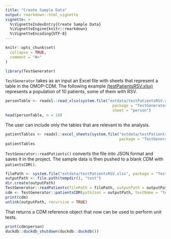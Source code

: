---
title: "Create Sample Data"
output: rmarkdown::html_vignette
vignette: >
  %\VignetteIndexEntry{Create Sample Data}
  %\VignetteEngine{knitr::rmarkdown}
  %\VignetteEncoding{UTF-8}
---

```{r, include = FALSE}
knitr::opts_chunk$set(
  collapse = TRUE,
  comment = "#>"
)
```

```{r setup, echo=FALSE}
library(TestGenerator)
```

`TestGenerator` takes as an input an Excel file with sheets that represent a table in the OMOP-CDM. The following example [(testPatientsRSV.xlsx)](https://github.com/darwin-eu-dev/TestGenerator/raw/main/inst/extdata/testPatientsRSV.xlsx) represents a population of 10 patients, some of them with RSV.

```{r, echo=FALSE}
personTable <- readxl::read_xlsx(system.file("extdata/testPatientsRSV.xlsx", 
                                               package = "TestGenerator"),
                                               sheet = "person")
head(personTable, n = 10)
```
The user can include only the tables that are relevant to the analysis. 

```{r, echo=FALSE}
patientTables <- readxl::excel_sheets(system.file("extdata/testPatientsRSV.xlsx", 
                                                  package = "TestGenerator"))
patientTables
```

`TestGenerator::readPatients()` converts the file into JSON format and saves it in the project. The sample data is then pushed to a blank CDM with `patientsCDM()`. 

```{r, echo=FALSE}
filePath <- system.file("extdata/testPatientsRSV.xlsx", package = "TestGenerator")
outputPath <- file.path(tempdir(), "test")
dir.create(outputPath)
TestGenerator::readPatients(filePath = filePath, outputPath = outputPath)
cdm <- TestGenerator::patientsCDM(pathJson = outputPath, testName = "test")
print(cdm)
unlink(outputPath, recursive = TRUE)
```

That returns a CDM reference object that now can be used to perform unit tests.

```{r, echo=FALSE}
print(cdm$person)
duckdb::duckdb_shutdown(duckdb::duckdb())
```

